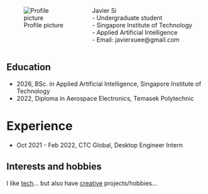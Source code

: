 
::: {.columns}

::: {.column width="15%"}
![Profile picture](imgs/pfp.jpg)
:::
::: {.column width="40%"}
Javier Si                             
- Undergraduate student               
- Singapore Institute of Technology   
- Applied Artificial Intelligence     
- Email: javierxuee@gmail.com 
:::





:::

## Education
- 2026, BSc. in Applied Artificial Intelligence, Singapore Institute of Technology
- 2022, Diploma in Aerospace Electronics, Temasek Polytechnic

# Experience
- Oct 2021 - Feb 2022, CTC Global, Desktop Engineer Intern


## Interests and hobbies
I like [tech](/about.html#technical)... but also have [creative](/about.html#creative) projects/hobbies...

